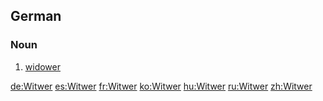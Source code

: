 ==German==

===Noun===
{{de-noun-m|genitive=Witwers|plural=Witwer}}

# [[widower]]

[[de:Witwer]]
[[es:Witwer]]
[[fr:Witwer]]
[[ko:Witwer]]
[[hu:Witwer]]
[[ru:Witwer]]
[[zh:Witwer]]